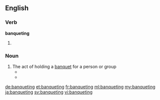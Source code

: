 ==English==

===Verb===
'''banqueting'''

# {{present participle of|banquet}}

===Noun===
{{en-noun}}

# The act of holding a [[banquet]] for a person or group
#* {{quote-book|year=1818|author=Charles and Mary Lamb|title=The Works of Charles and Mary Lamb IV|chapter=John Woodvil: A Tragedy|edition=|url=http://www.gutenberg.org/etext/11576
|passage=Tis not to sit In place of worship at the royal masques, Their pastimes, plays, and Whitehall '''banquetings''', For none of these, Nor yet to be seen whispering with some great one, Do I affect the favours of the court. }}
#* {{quote-book|year=1836|author=American Anti-Slavery Society|title=The Anti-Slavery Examiner, Omnibus|chapter=|edition=|url=http://www.gutenberg.org/etext/11275
|passage=It is no proof of generosity (say the objectors) to take the bread of the laborer, to lavish it in '''banquetings''' on the rich. }}

[[de:banqueting]]
[[et:banqueting]]
[[fr:banqueting]]
[[ml:banqueting]]
[[my:banqueting]]
[[ja:banqueting]]
[[sv:banqueting]]
[[vi:banqueting]]